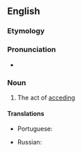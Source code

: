 ==English==

===Etymology===
{{suffix|en|accede|ence}}

===Pronunciation===
* {{a|US}} {{IPA|/æk.ˈsid.əns/|lang=en}}

===Noun===
{{en-noun|~}}

# The act of [[acceding]]

====Translations====
{{trans-top|the act of acceding}}
* Portuguese: {{t|pt|acedência|f}}
{{trans-mid}}
* Russian: {{t+|ru|воцарение|n}}
{{trans-bottom}}
